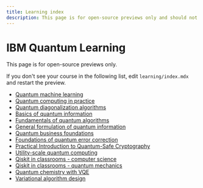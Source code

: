 ```yaml
---
title: Learning index
description: This page is for open-source previews only and should not be synced to inner-source.
---
```


# IBM Quantum Learning

This page is for open-source previews only.

If you don't see your course in the following list, edit `learning/index.mdx` and restart the preview.

- [Quantum machine learning](/learning/courses/quantum-machine-learning)
- [Quantum computing in practice](/learning/courses/quantum-computing-in-practice)
- [Quantum diagonalization algorithms](/learning/courses/quantum-diagonalization-algorithms)
- [Basics of quantum information](/learning/courses/basics-of-quantum-information)
- [Fundamentals of quantum algorithms](/learning/courses/fundamentals-of-quantum-algorithms)
- [General formulation of quantum information](/learning/courses/general-formulation-of-quantum-information)
- [Quantum business foundations](/learning/courses/quantum-business-foundations)
- [Foundations of quantum error correction](/learning/courses/foundations-of-quantum-error-correction)
- [Practical Introduction to Quantum-Safe Cryptography](/learning/courses/quantum-safe-cryptography)
- [Utility-scale quantum computing](/learning/courses/utility-scale-quantum-computing)
- [Qiskit in classrooms - computer science](/learning/modules/computer-science)
- [Qiskit in classrooms - quantum mechanics](/learning/modules/quantum-mechanics)
- [Quantum chemistry with VQE](/learning/courses/quantum-chem-with-vqe)
- [Variational algorithm design](/learning/courses/variational-algorithm-design)
